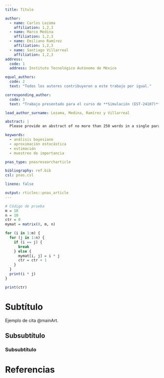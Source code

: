 ```yaml
---
title: Título

author:
  - name: Carlos Lezama
    affiliation: 1,2,3
  - name: Marco Medina
    affiliation: 1,2,3
  - name: Emiliano Ramírez
    affiliation: 1,2,3
  - name: Santiago Villarreal
    affiliation: 1,2,3
address:
  code: 1
  address: Instituto Tecnológico Autónomo de México

equal_authors:
  code: 2
  text: "Todos los autores contribuyeron a este trabajo por igual."

corresponding_author:
  code: 3
  text: "Trabajo presentado para el curso de **Simulación (EST-24107)** impartido por Jorge Francisco de la Vega Góngora. E-mail: jorge.delavegagongora@gmail.com"

lead_author_surname: Lezama, Medina, Ramírez y Villarreal

abstract: |
  Please provide an abstract of no more than 250 words in a single paragraph. Abstracts should explain to the general reader the major contributions of the article. References in the abstract must be cited in full within the abstract itself and cited in the text.

keywords:
  - análisis bayesiano
  - aproximación estocástica
  - estimación
  - muestreo de importancia

pnas_type: pnasresearcharticle

bibliography: ref.bib
csl: pnas.csl

lineno: false

output: rticles::pnas_article
---
```


\lipsum[1-1]

```r
# Código de prueba
m = 10
n = 10
ctr = 0
mymat = matrix(0, m, n)

for (i in 1:m) {
  for (j in 1:n) {
    if (i == j) {
      break
    } else {
      mymat[i, j] = i * j
      ctr = ctr + 1
    }
  }
  print(i * j)
}

print(ctr)
```

# Subtítulo {-}

Ejemplo de cita @mainArt.

\lipsum[2-4]

## Subsubtítulo {-}

\lipsum[4-6]

### Subsubtítulo {-}

\lipsum[6-8]

<!-- No cambiar nada desde aquí -->
# Referencias {-}

\showmatmethods
\showacknow
\pnasbreak
